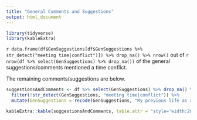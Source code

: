 ```yaml
---
title: "General Comments and Suggestions"
output: html_document
---
```


```r
library(tidyverse)
library(kableExtra)
```


`r data.frame(df$GenSuggestions[df$GenSuggestions %>% str_detect("meeting time|conflict")]) %>% drop_na() %>% nrow()` out of `r nrow(df %>% select(GenSuggestions) %>% drop_na())` of the general suggestions/comments mentioned a time conflict.

The remaining comments/suggestions are below.

```r
suggestionsAndComments <- df %>% select(GenSuggestions) %>% drop_na() %>%
  filter(!str_detect(GenSuggestions, "meeting time|conflict")) %>%
  mutate(GenSuggestions = recode(GenSuggestions, "My previous life as a teacher suggests interactive techniques/activities to stimulate engagement. Common techniques (think, pair share) with breakout rooms, (task, target, time) using resources like Jamboards, I've adapted this for ideation meetings with some success in our group. Ps. Thanks for organizing and facilitating!" = "Incorporate interactive techniques/activities like think ,pair, share or task, target, time using breakout rooms and Jamboards to stimulate engagement", "In-depth presentations or discussions that give practical information, rather than just surface-level presentations, would be much more useful and interesting to me." = "In-depth presentations or discussions with practical information rather than surface-level presentations")) %>% `colnames<-`(c("Any general suggestions?"))

kableExtra::kable(suggestionsAndComments, table.attr = "style='width:20%;'")
```

